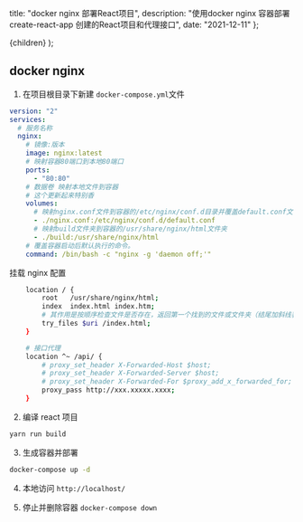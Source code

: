 
  title: "docker nginx 部署React项目",
  description:
    "使用docker nginx 容器部署create-react-app 创建的React项目和代理接口",
  date: "2021-12-11"
};

  <MDXContentx meta={meta}>{children}</MDXContentx>
);

## docker nginx

1. 在项目根目录下新建 `docker-compose.yml`文件

```yml
version: "2"
services:
  # 服务名称
  nginx:
    # 镜像:版本
    image: nginx:latest
    # 映射容器80端口到本地80端口
    ports:
      - "80:80"
    # 数据卷 映射本地文件到容器
    # 这个更新起来特别香
    volumes:
      # 映射nginx.conf文件到容器的/etc/nginx/conf.d目录并覆盖default.conf文件
      - ./nginx.conf:/etc/nginx/conf.d/default.conf
      # 映射build文件夹到容器的/usr/share/nginx/html文件夹
      - ./build:/usr/share/nginx/html
    # 覆盖容器启动后默认执行的命令。
    command: /bin/bash -c "nginx -g 'daemon off;'"
```

挂载 nginx 配置

```bash
    location / {
        root   /usr/share/nginx/html;
        index  index.html index.htm;
        # 其作用是按顺序检查文件是否存在，返回第一个找到的文件或文件夹（结尾加斜线表示为文件夹），如果所有的文件或文件夹都找不到，会进行一个内部重定向到最后一个参数。
        try_files $uri /index.html;
    }

    # 接口代理
    location ^~ /api/ {
        # proxy_set_header X-Forwarded-Host $host;
        # proxy_set_header X-Forwarded-Server $host;
        # proxy_set_header X-Forwarded-For $proxy_add_x_forwarded_for;
        proxy_pass http://xxx.xxxxx.xxxx;
    }
```

2. 编译 react 项目

```bash
yarn run build
```

3. 生成容器并部署

```bash
docker-compose up -d
```

4. 本地访问 `http://localhost/`

5. 停止并删除容器 `docker-compose down`
